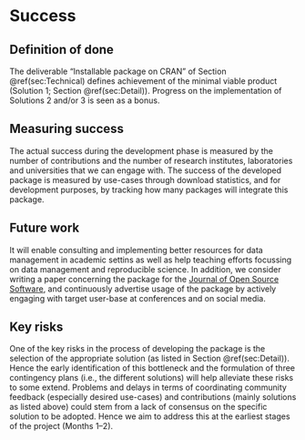 # Success
<!-- 
Projects should have a definition of done that is measurable, and a thorough understanding going in of what the risks are to delivery 
-->

## Definition of done

The deliverable "Installable package on CRAN" of Section \@ref(sec:Technical) defines achievement of the minimal viable product (Solution 1; Section \@ref(sec:Detail)). Progress on the implementation of Solutions 2 and/or 3 is seen as a bonus.
<!-- 
What does success look like? 
-->

## Measuring success

The actual success during the development phase is measured by the number of contributions and the number of research institutes, laboratories and universities that we can engage with. The success of the developed package is measured by use-cases through download statistics, and for development purposes, by tracking how many packages will integrate this package.
<!-- 
How will we know when success is achieved, what markers can we use along the way 
-->

## Future work
<!-- 
How could this be extended / developed in the future by yourself and/or the community in general?
-->
It will enable consulting and implementing better resources for data management in academic settins as well as help teaching efforts focussing on data management and reproducible science. In addition, we consider writing a paper concerning the package for the [Journal of Open Source Software](https://joss.theoj.org/), and continuously advertise usage of the package by actively engaging with target user-base at conferences and on social media. 


## Key risks

One of the key risks in the process of developing the package is the selection of the appropriate solution (as listed in Section \@ref(sec:Detail)). Hence the early identification of this bottleneck and the formulation of three contingency plans (i.e., the different solutions) will help alleviate these risks to some extend. Problems and delays in terms of coordinating community feedback (especially desired use-cases) and contributions (mainly solutions as listed above) could stem from a lack of consensus on the specific solution to be adopted. Hence we aim to address this at the earliest stages of the project (Months 1--2). 

<!-- 
What sort of things could come up that can delay or break the project?

 - [ ] People
 - [ ] Processes
 - [ ] Tooling & Technology
 - [ ] Costs

-->
